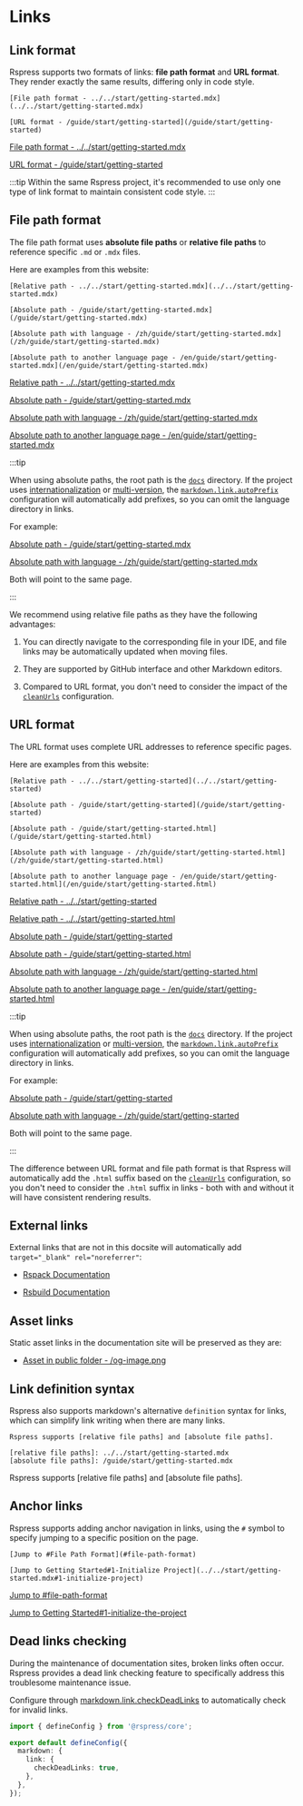 # Links

## Link format

Rspress supports two formats of links: **file path format** and **URL format**. They render exactly the same results, differing only in code style.


<Tabs>
<Tab label="Syntax">

```mdx
[File path format - ../../start/getting-started.mdx](../../start/getting-started.mdx)

[URL format - /guide/start/getting-started](/guide/start/getting-started)
```

</Tab>

<Tab label="Rendered result">

[File path format - ../../start/getting-started.mdx](../../start/getting-started.mdx)

[URL format - /guide/start/getting-started](/guide/start/getting-started)

</Tab>
</Tabs>

:::tip
Within the same Rspress project, it's recommended to use only one type of link format to maintain consistent code style.
:::

## File path format

The file path format uses **absolute file paths** or **relative file paths** to reference specific `.md` or `.mdx` files.

Here are examples from this website:

<Tabs>
<Tab label="Syntax">

```mdx
[Relative path - ../../start/getting-started.mdx](../../start/getting-started.mdx)

[Absolute path - /guide/start/getting-started.mdx](/guide/start/getting-started.mdx)

[Absolute path with language - /zh/guide/start/getting-started.mdx](/zh/guide/start/getting-started.mdx)

[Absolute path to another language page - /en/guide/start/getting-started.mdx](/en/guide/start/getting-started.mdx)
```

</Tab>

<Tab label="Rendered result">

[Relative path - ../../start/getting-started.mdx](../../start/getting-started.mdx)

[Absolute path - /guide/start/getting-started.mdx](/guide/start/getting-started.mdx)

[Absolute path with language - /zh/guide/start/getting-started.mdx](/zh/guide/start/getting-started.mdx)

[Absolute path to another language page - /en/guide/start/getting-started.mdx](/en/guide/start/getting-started.mdx)

</Tab>
</Tabs>

:::tip

When using absolute paths, the root path is the [`docs`](/api/config/config-basic#root) directory. If the project uses [internationalization](/guide/default-theme/i18n) or [multi-version](/guide/default-theme/multi-version), the [`markdown.link.autoPrefix`](/api/config/config-build#markdownlinkautoPrefix) configuration will automatically add prefixes, so you can omit the language directory in links.

For example:

[Absolute path - /guide/start/getting-started.mdx](/guide/start/getting-started.mdx)

[Absolute path with language - /zh/guide/start/getting-started.mdx](/zh/guide/start/getting-started.mdx)

Both will point to the same page.

:::

We recommend using relative file paths as they have the following advantages:

1. You can directly navigate to the corresponding file in your IDE, and file links may be automatically updated when moving files.

2. They are supported by GitHub interface and other Markdown editors.

3. Compared to URL format, you don't need to consider the impact of the [`cleanUrls`](/api/config/config-basic#routecleanurls) configuration.

## URL format

The URL format uses complete URL addresses to reference specific pages.

Here are examples from this website:

<Tabs>
<Tab label="Syntax">

```mdx
[Relative path - ../../start/getting-started](../../start/getting-started)

[Absolute path - /guide/start/getting-started](/guide/start/getting-started)

[Absolute path - /guide/start/getting-started.html](/guide/start/getting-started.html)

[Absolute path with language - /zh/guide/start/getting-started.html](/zh/guide/start/getting-started.html)

[Absolute path to another language page - /en/guide/start/getting-started.html](/en/guide/start/getting-started.html)
```

</Tab>

<Tab label="Rendered result">

[Relative path - ../../start/getting-started](../../start/getting-started)

[Relative path - ../../start/getting-started.html](../../start/getting-started.html)

[Absolute path - /guide/start/getting-started](/guide/start/getting-started)

[Absolute path - /guide/start/getting-started.html](/guide/start/getting-started.html)

[Absolute path with language - /zh/guide/start/getting-started.html](/zh/guide/start/getting-started.html)

[Absolute path to another language page - /en/guide/start/getting-started.html](/en/guide/start/getting-started.html)

</Tab>
</Tabs>

:::tip

When using absolute paths, the root path is the [`docs`](/api/config/config-basic#root) directory. If the project uses [internationalization](/guide/default-theme/i18n) or [multi-version](/guide/default-theme/multi-version), the [`markdown.link.autoPrefix`](/api/config/config-build#markdownlinkautoPrefix) configuration will automatically add prefixes, so you can omit the language directory in links.

For example:

[Absolute path - /guide/start/getting-started](/guide/start/getting-started)

[Absolute path with language - /zh/guide/start/getting-started](/zh/guide/start/getting-started)

Both will point to the same page.

:::

The difference between URL format and file path format is that Rspress will automatically add the `.html` suffix based on the [`cleanUrls`](/api/config/config-basic#routecleanurls) configuration, so you don't need to consider the `.html` suffix in links - both with and without it will have consistent rendering results.

## External links

External links that are not in this docsite will automatically add `target="_blank" rel="noreferrer"`:

- [Rspack Documentation](https://rspack.rs/)

- [Rsbuild Documentation](https://rsbuild.rs/)

## Asset links

Static asset links in the documentation site will be preserved as they are:

- [Asset in public folder - /og-image.png](/og-image.png)

## Link definition syntax

Rspress also supports markdown's alternative `definition` syntax for links, which can simplify link writing when there are many links.

<Tabs>
<Tab label="Syntax">

```mdx
Rspress supports [relative file paths] and [absolute file paths].

[relative file paths]: ../../start/getting-started.mdx
[absolute file paths]: /guide/start/getting-started.mdx
```

</Tab>

<Tab label="Rendered result">
Rspress supports [relative file paths] and [absolute file paths].

[relative file paths]: ../../start/getting-started.mdx
[absolute file paths]: /guide/start/getting-started.mdx

</Tab>

</Tabs>

## Anchor links

Rspress supports adding anchor navigation in links, using the `#` symbol to specify jumping to a specific position on the page.

<Tabs>
<Tab label="Syntax">

```mdx
[Jump to #File Path Format](#file-path-format)

[Jump to Getting Started#1-Initialize Project](../../start/getting-started.mdx#1-initialize-project)
```

</Tab>
<Tab label="Rendered result">

[Jump to #file-path-format](#file-path-format)

[Jump to Getting Started#1-initialize-the-project](../../start/getting-started.mdx#1-initialize-the-project)

</Tab>
</Tabs>

## Dead links checking

During the maintenance of documentation sites, broken links often occur. Rspress provides a dead link checking feature to specifically address this troublesome maintenance issue.

Configure through [markdown.link.checkDeadLinks](/api/config/config-build#markdownlinkcheckdeadlinks) to automatically check for invalid links.

```ts title="rspress.config.ts"
import { defineConfig } from '@rspress/core';

export default defineConfig({
  markdown: {
    link: {
      checkDeadLinks: true,
    },
  },
});
```
